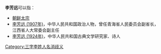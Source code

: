 '''李芳远'''可以指：
* [[朝鲜太宗|朝鲜太宗]]
* [[李芳远_(1907年)|李芳远 (1907年)]]，中华人民共和国政治人物，曾任青海省人民委员会副省长，江西省人大常委会副主任
* [[李芳远_(1924年)|李芳远 (1924年)]]，中华人民共和国古典文学研究家、诗人

{{disambig}}

[[Category:三字李姓人名消歧义|Category:三字李姓人名消歧义]]